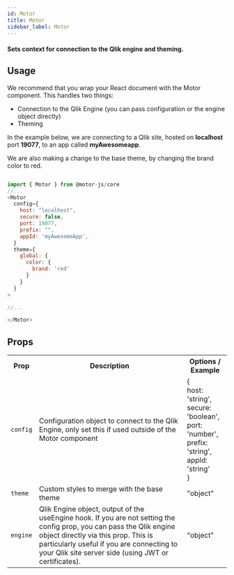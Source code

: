 ```yaml
---
id: Motor
title: Motor
sidebar_label: Motor
---
```


#### Sets context for connection to the Qlik engine and theming.


## Usage

We recommend that you wrap your React document with the Motor component.
This handles two things:

- Connection to the Qlik Engine (you can pass configuration or the engine object directly)
- Theming

In the example below, we are connecting to a Qlik site, hosted on <b>localhost</b> port <b>19077</b>, to an app called <b>myAwesomeapp</b>.

We are also making a change to the base theme, by changing the brand color to red.

```javascript

import { Motor } from @motor-js/core
//...
<Motor 
  config={
    host: "localhost",
    secure: false,
    port: 19077,
    prefix: "",
    appId: 'myAwesomeApp',
  }
  theme={
    global: {
      color: {
        brand: 'red'
      }
    }
  }
>

//...

</Motor>

```

## Props

<table>
  <tr>
    <th>Prop</th>
    <th>Description</th>
    <th>Options / Example</th>
  </tr>
  <tr>
    <td><code>config</code></td>
    <td>Configuration object to connect to the Qlik Engine, only set this if used outside of the Motor component</td>
    <td>&#123; <br />
      host&#58; 'string', <br />
      secure&#58; 'boolean', <br />
      port&#58; 'number', <br />
      prefix&#58; 'string', <br />
      appId&#58; 'string' <br />
      &#125;
    </td>
  </tr>
  <tr>
    <td><code>theme</code></td>
    <td>Custom styles to merge with the base theme</td>
    <td>"object"</td>
  </tr>
  <tr>
    <td><code>engine</code></td>
    <td>Qlik Engine object, output of the useEngine hook. If you are not setting the config prop, you can pass the Qlik engine object directly via this prop.
    This is particularly useful if you are connecting to your Qlik site server side (using JWT or certificates).
    </td>
    <td>"object"</td>
  </tr>
</table>

